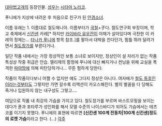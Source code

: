 [[대마법고개]]의 등장인물. [[성우]]는 [[시타야 노리코]].

푸니에가 지상에 내려온 후 처음으로 친구가 된 [[안경]]소녀. 

이름 유래는 1. 이름대로 철도매니아. 이름부터가 [[국철]]+子다. 철도연구회 부장이며, 학교 축제에서 [[신칸센]] 카레[* 하지만 [[카이바라 유우잔]]이 야채가 살아있다며 극찬한 이 카레의 정체는... [[타나카 푸니에]] 항목 참조.]를 팔아서 대박을 친다던가, 뜀틀 뛰러 달려가면서 [[철도창가]]를 부른다거나.

일단 작품 내에서는 가장 정상적인 보통 소녀로 보이지만, 정상인이 설 자리가 없는 작품 특성상 작중 취급은 안습. 엘리제의 함정에 푸니에 대신 빠지거나 컨닝을 위해 교실을 폭격한 [[파야땅]]에 의해 피탄당하거나... 무튼 험하게 당한다.

작품이 작품이다보니 어쩔 수 없지만 얘도 그다지 정상은 아니다. 여자애가 [[철도 동호인]]이라는것부터도 그렇지만 가면 갈수록 리액션이 카오스해진다. 별의 별꼴을 다 당해도 죽거나 입원하지 않는 내구성도 그렇고….

여담으로 작품 내 최강의 가슴을 가지고 있다. 철도창가를 부르며 바스트모핑을 보이는데다가 퓬과 포타루가 성인화를 해서 모델 수준의 나이스바디가 되어도 가슴에서는 테츠코를 이기지 못했다. 푸니에의 표현에 따르면 '''[신칸센 100계 전동차|100계 신칸센]정도의 로켓 가슴'''이라고 한다. (…)
[[각주]]
